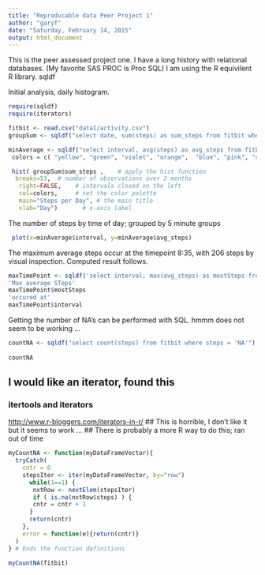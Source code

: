 ```yaml
---
title: "Reproducable data Peer Project 1"
author: "garyf"
date: "Saturday, February 14, 2015"
output: html_document
---
```


This is the peer assessed project one. I have a long history with relational databases. (My favorite SAS PROC is Proc SQL) I am using the R equivilent R library. sqldf

Initial analysis, daily histogram.

```r
require(sqldf)
require(iterators)

fitbit <- read.csv("data1/activity.csv")
groupSum <- sqldf("select date, sum(steps) as sum_steps from fitbit where steps != 'NA' group by date")

minAverage <- sqldf("select interval, avg(steps) as avg_steps from fitbit where steps != 'NA' group by interval")
 colors = c( "yellow", "green", "violet", "orange",  "blue", "pink", "cyan") 

 hist( groupSum$sum_steps ,    # apply the hist function 
  breaks=53,  # number of observations over 2 months
   right=FALSE,    # intervals closed on the left 
   col=colors,     # set the color palette 
   main="Steps per Day", # the main title 
   xlab="Day")       # x-axis label 

```

The number of steps by time of day; grouped by 5 minute groups

```r
 plot(x=minAverage$interval, y=minAverage$avg_steps)
```

 The maximum average steps occur at the timepoint 8:35, with 206 steps by visual inspection. Computed result follows.
```r
maxTimePoint <- sqldf('select interval, max(avg_steps) as mostSteps from minAverage')
'Max average STeps'
maxTimePoint$mostSteps
'occured at'
maxTimePoint$interval

```
Getting the number of NA's can be performed with SQL.
hmmm does not seem to be working ...
```r
countNA <- sqldf("select count(steps) from fitbit where steps = 'NA'")
  
countNA
```

## I would like an iterator, found this
### itertools and iterators
[http://www.r-bloggers.com/iterators-in-r/]( Iterators at http://www.r-bloggers.com/iterators-in-r/ )
## This is horrible, I don't like it but it seems to work ...
## There is probably a more R way to do this; ran out of time
```r
myCountNA <- function(myDataFrameVector){ 
  tryCatch(
    cntr = 0
    stepsIter <- iter(myDataFrameVector, by="row") 
      while(1==1) {
       nxtRow <- nextElem(stepsIter) 
       if ( is.na(nxtRow$steps) ) { 
       cntr = cntr + 1 
      }
      return(cntr)
    },
    error = function(e){return(cntr)}
  )
} # Ends the function definitions

myCountNA(fitbit)
```